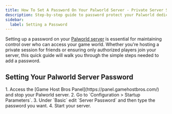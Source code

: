 ```yaml
---
title: How To Set A Password On Your Palworld Server - Private Server Setup
description: Step-by-step guide to password protect your Palworld dedicated server. Keep your server private by setting up a server password to control player access and maintain a secure gaming environment.
sidebar:
  label: Setting a Password
---
```


Setting up a password on your [Palworld server](https://www.gamehostbros.com/palworld-server-hosting/) is essential for maintaining control over who can access your game world. Whether you're hosting a private session for friends or ensuring only authorized players join your server, this quick guide will walk you through the simple steps needed to add a password. 

## Setting Your Palworld Server Password

<Steps>
1. Access the [Game Host Bros Panel](https://panel.gamehostbros.com/) and stop your Palworld server.
2. Go to `Configuration > Startup Parameters`.
3. Under `Basic` edit `Server Password` and then type the password you want.
4. Start your server.
</Steps>
